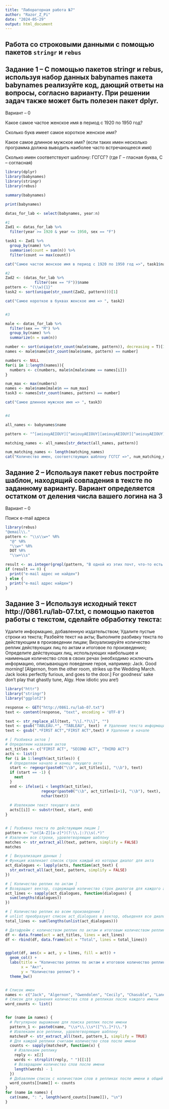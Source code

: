 ```yaml
---
title: "Лабораторная работа №7"
author: "Razor_Z_Pi"
date: "2024-05-29"
output: html_document
---
```


## Работа со строковыми данными с помощью пакетов `stringr` и `rebus`

## Задание 1 – С помощью пакетов stringr и rebus, используя набор данных babynames пакета babynames реализуйте код, дающий ответы на вопросы, согласно варианту. При решении задач также может быть полезен пакет dplyr. 

Вариант – 0

Какое самое частое женское имя в период с 1920 по 1950 год?

Сколько букв имеет самое короткое женское имя?

Какое самое длинное мужское имя? (если таких имен несколько программа должна выводить наиболее часто встречающееся имя)

Сколько имен соответствуют шаблону: ГСГСГ? (где Г – гласная буква, С – согласная)

```r
library(dplyr)
library(babynames)
library(stringr)
library(rebus)

summary(babynames)

print(babynames)

datas_for_lab <- select(babynames, year:n)

#1
Zad1 <- datas_for_lab %>% 
  filter(year >= 1920 & year <= 1950, sex == "F")

task1 <- Zad1 %>% 
  group_by(name) %>% 
  summarise(count = sum(n)) %>% 
  filter(count == max(count))

cat("Самое частое женское имя в период с 1920 по 1950 год =>", task1$name)

#2
Zad2 <- (datas_for_lab %>%
             filter(sex == "F"))$name
pattern <- "(\\w){1}"
task2 <- sort(unique(str_count(Zad2, pattern)))[1]

cat("Самое короткое в буквах женское имя => ", task2)


#3

male <- datas_for_lab %>%
  filter(sex == "M") %>%
  group_by(name) %>% 
  summarize(n = sum(n))

number <- sort(unique(str_count(male$name, pattern)), decreasing = T)[1]
names <- male$name[str_count(male$name, pattern) == number]

numbers <- NULL
for(i in 1:length(names)){
  numbers <- c(numbers, male$n[male$name == names[i]])
}

num_max <- max(numbers)
names <- male$name[male$n == num_max]
task3 <- names[str_count(names, pattern) == number]

cat("Самое длинное мужское имя => ", task3)


#4

all_names <- babynames$name

pattern <- "^[aeiouyAEIOUY][^aeiouyAEIOUY][aeiouyAEIOUY][^aeiouyAEIOUY][aeiouyAEIOUY]$"

matching_names <- all_names[str_detect(all_names, pattern)]

num_matching_names <- length(matching_names)
cat("Количество имен, соответствующих шаблону ГСГСГ =>", num_matching_names)

```

## Задание 2 – Используя пакет rebus постройте шаблон, находящий совпадения в тексте по заданному варианту. Вариант определяется остатком от деления числа вашего логина на 3

Вариант – 0

Поиск e-mail адреса

```r
library(rebus)
"@email\\."
pattern <- "\\s\\w+" %R%
  "@" %R%
  "\\w+" %R%
  DOT %R%
  "\\w+\\s"

result <- as.integer(grepl(pattern, "В одной из этих почт, что-то есть: test_email_228@example.com и alternativ_email@example.com."))
if (result == 0) {
  print("e-mail адрес не найден") 
} else {
  print("e-mail адрес найден")
}
```

## Задание 3 – Используя исходный текст http://0861.ru/lab-07.txt, с помощью пакетов работы с текстом, сделайте обработку текста:

Удалите информацию, добавленную издательством;
Удалите пустые строки из текста;
Разбейте текст на акты;
Выполните разбивку текста по действующим в произведении лицам;
Визуализируйте количество реплик действующих лиц по актам и итоговое по произведению;
Определите действующих лиц, использующих наибольшее и наименьше количество слов в своих речах (необходимо исключать информацию, описывающую поведение героя, например: Jack. Good morning! [Algernon, from the other room, strikes up the Wedding March. Jack looks perfectly furious, and goes to the door.] For goodness’ sake don’t play that ghastly tune, Algy. How idiotic you are!)

```r
library("httr")
library("stringr")
library("ggplot2")

response <- GET("http://0861.ru/lab-07.txt")
text <- content(response, "text", encoding = 'UTF-8')

text <- str_replace_all(text, "\\[.*?\\]", "")
text <- gsub("TABLEAU.*", "TABLEAU", text)  # Удаление текста информации в конце
text <- gsub(".*FIRST ACT","FIRST ACT",text) # Удаление в начале

# [ Разбивка актов ]
# Определяем названия актов
act_titles <- c("FIRST ACT", "SECOND ACT", "THIRD ACT")
acts <- list()
for (i in 1:length(act_titles)) {
  # Определяем начало и конец текущего акта
  start <- regexpr(paste0("\\b", act_titles[i], "\\b"), text)
  if (start == -1) {
    next
  }
  end <- ifelse(i < length(act_titles), 
                regexpr(paste0("\\b", act_titles[i+1], "\\b"), text), 
                nchar(text))
  
  # Извлекаем текст текущего акта
  acts[[i]] <- substr(text, start, end)
}


# [ Разбивка текста по действующим лицам ]
pattern <- "\n([A-Z][a-z]*)(?:\\.|:)\\s(.*)"
# Извлечем все строки, удовлетворяющие шаблону
matches <- str_extract_all(text, pattern, simplify = FALSE)
matches

# [ Визуализация данных ]
# Функция извлекает список строк каждый из которых диалог для акта
act_dialogues <- lapply(acts, function(act_text) {
  str_extract_all(act_text, pattern, simplify = FALSE)
})

# [ Количество реплик по актам ]
# Возвращает вектор, содержащий количество строк диалогов для каждого акта
act_lines <- sapply(act_dialogues, function(dialogues) {
  sum(lengths(dialogues))
})

# [ Количество реплик во всем произведении ]
# unlist преобразует список act_dialogues в вектор, объеденяя все диалоги из всех актов в один вектор
total_lines <- sum(lengths(unlist(act_dialogues)))

# Датафрейм с количеством реплик по актам и итоговым количеством реплик
df <- data.frame(act = act_titles, lines = act_lines)
df <- rbind(df, data.frame(act = "Total", lines = total_lines))


ggplot(df, aes(x = act, y = lines, fill = act)) +
  geom_col() +
  labs(title = "Количество реплик по актам и итоговое количество реплик",
       x = "Акт",
       y = "Количество реплик") +
  theme_bw()


# Список имен
names <- c("Jack", "Algernon", "Gwendolen", "Cecily", "Chasuble", "Lane")
# Список для хранения количества слов в репликах после каждого имени
word_counts <- list()


for (name in names) {
  # Регулярное выражение для поиска реплик после имени
  pattern_1 <- paste0(name, "\\s*\\.\\s*([^\\.]*)\\.")
  # Извлекаем все реплики, удовлетворяющие шаблону
  matchesP <- str_extract_all(text, pattern_1, simplify = TRUE)
  # Для каждой реплики считаем количество слов после имени
  counts <- sapply(matchesP, function(x) {
    # Извлекаем реплику
    reply <- x[2]
    words <- strsplit(reply, " ")[[1]]
    # Возвращаем количество слов после имени
    length(words) - 1
  })
  # Добавляем список с количеством слов в репликах после имени в общий список
  word_counts[[name]] <- counts
}
for (name in names) {
  cat(name, ": ", length(word_counts[[name]]), "\n")
}
```
